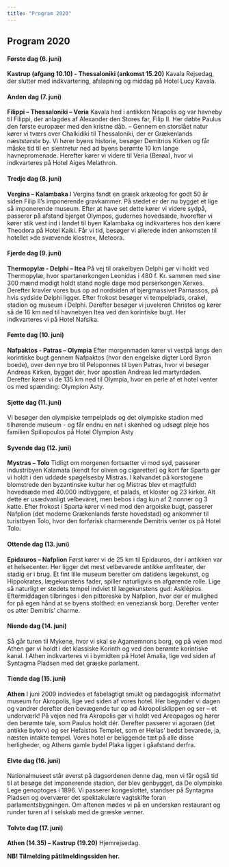 ```yaml
---
title: "Program 2020"
---
```


## Program 2020

#### Første dag (6. juni)

**Kastrup (afgang 10.10) - Thessaloniki (ankomst 15.20)**
Kavala Rejsedag, der slutter med indkvartering, afslapning og middag på Hotel Lucy Kavala.

#### Anden dag (7. juni)

**Filippi – Thessaloniki – Veria**
Kavala hed i antikken Neapolis og var havneby til Filippi, der anlagdes af Alexander den Stores far, Filip II. Her døbte Paulus den første europæer med den kristne dåb. – Gennem en storslået natur kører vi tværs over Chalkidiki til Thessaloniki, der er Grækenlands næststørste by. Vi hører byens historie, besøger Demitrios Kirken og får måske tid til en slentretur ned ad byens berømte 10 km lange havnepromenade. Herefter kører vi videre til Veria (Berøa), hvor vi indkvarteres på Hotel Aiges Melathron.

#### Tredje dag (8. juni)

**Vergina – Kalambaka**
I Vergina fandt en græsk arkæolog for godt 50 år siden Filip II’s imponerende gravkammer. På stedet er der nu bygget et lige så imponerende museum. Efter at have set dette kører vi videre sydpå, passerer på afstand bjerget Olympos, gudernes hovedsæde, hvorefter vi kører stik vest ind i landet til byen Kalambaka og indkvarteres hos den kære Theodora på Hotel Kaiki. Får vi tid, besøger vi allerede inden ankomsten til hotellet »de svævende klostre«, Meteora.

#### Fjerde dag (9. juni)

**Thermopylæ - Delphi – Itea**
På vej til orakelbyen Delphi gør vi holdt ved Thermopylæ, hvor spartanerkongen Leonidas i 480 f. Kr. sammen med sine 300 mænd modigt holdt stand nogle dage mod perserkongen Xerxes. Derefter kravler vores bus op ad nordsiden af bjergmassivet Parnassos, på hvis sydside Delphi ligger. Efter frokost besøger vi tempelplads, orakel, stadion og museum i Delphi. Derefter besøger vi juveleren Christos og kører så de 16 km ned til havnebyen Itea ved den korintiske bugt. Her indkvarteres vi på Hotel Nafsika.

#### Femte dag (10. juni)

**Nafpaktos - Patras – Olympia**
Efter morgenmaden kører vi vestpå langs den korintiske bugt gennem Nafpaktos (hvor den engelske digter Lord Byron boede), over den nye bro til Peloponnes til byen Patras, hvor vi besøger Andreas Kirken, bygget dér, hvor apostlen Andreas led martyrdøden. Derefter kører vi de 135 km ned til Olympia, hvor en perle af et hotel venter os med spænding: Olympion Asty.

#### Sjette dag (11. juni)

Vi besøger den olympiske tempelplads og det olympiske stadion med tilhørende museum - og får endnu en nat i skønhed og udsøgt pleje hos familien Spiliopoulos på Hotel Olympion Asty

#### Syvende dag (12. juni)

**Mystras – Tolo**
Tidligt om morgenen fortsætter vi mod syd, passerer industribyen Kalamata (kendt for oliven og cigaretter) og kort før Sparta gør vi holdt i den uddøde spøgelsesby Mistras. I kølvandet på korstogene blomstrede den byzantinske kultur her og Mistras blev et magtfuldt hovedsæde med 40.000 indbyggere, et palads, et kloster og 23 kirker. Alt dette er usædvanligt velbevaret, men bebos i dag kun af 2 nonner og 3 katte. Efter frokost i Sparta kører vi ned mod den argoiske bugt, passerer Nafplion (det moderne Grækenlands første hovedstad) og ankommer til turistbyen Tolo, hvor den forførisk charmerende Demitris venter os på Hotel Tolo.

#### Ottende dag (13. juni)

**Epidauros – Nafplion**
Først kører vi de 25 km til Epidauros, der i antikken var et helsecenter. Her ligger det mest velbevarede antikke amfiteater, der stadig er i brug. Et fint lille museum beretter om datidens lægekunst, og Hippokrates, lægekunstens fader, spiller naturligvis en afgørende rolle. Lige så naturligt er stedets tempel indviet til lægekunstens gud: Asklépios. Eftermiddagen tilbringes i den pittoreske by Nafplion, hvor der er mulighed for på egen hånd at se byens stolthed: en veneziansk borg. Derefter venter os atter Demitris’ charme.

#### Niende dag (14. juni)

Så går turen til Mykene, hvor vi skal se Agamemnons borg, og på vejen mod Athen gør vi holdt i det klassiske Korinth og ved den berømte korintiske kanal. I Athen indkvarteres vi i bymidten på Hotel Amalia, lige ved siden af Syntagma Pladsen med det græske parlament.

#### Tiende dag (15. juni)

**Athen**
I juni 2009 indviedes et fabelagtigt smukt og pædagogisk informativt museum for Akropolis, lige ved siden af vores hotel. Her begynder vi dagen og vandrer derefter den bevægende tur op ad Akropolisklippen og ser – et underværk! På vejen ned fra Akropolis gør vi holdt ved Areopagos og hører den berømte tale, som Paulus holdt dér. Derefter passerer vi agoraen (det antikke bytorv) og ser Hefaistos Templet, som er Hellas’ bedst bevarede, ja, næsten intakte tempel. Vores hotel er beliggende tæt på alle disse herligheder, og Athens gamle bydel Plaka ligger i gåafstand derfra.

#### Elvte dag (16. juni)

Nationalmuseet står øverst på dagsordenen denne dag, men vi får også tid til at besøge det imponerende stadion, der blev genbygget, da De olympiske Lege genoptoges i 1896. Vi passerer kongeslottet, standser på Syntagma Pladsen og overværer det spektakulære vagtskifte foran parlamentsbygningen. Om aftenen mødes vi på en underskøn restaurant og runder turen af i selskab med de græske venner.

#### Tolvte dag (17. juni)

**Athen (14.35) – Kastrup (19.20)**
Hjemrejsedag.

**NB! Tilmelding påtilmeldingssiden her.**
